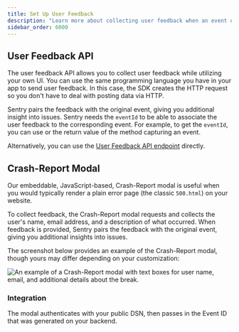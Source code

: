 ```yaml
---
title: Set Up User Feedback
description: "Learn more about collecting user feedback when an event occurs. Sentry pairs the feedback with the original event, giving you additional insight into issues."
sidebar_order: 6000
---
```


## User Feedback API

The user feedback API allows you to collect user feedback while utilizing your own UI. You can use the same programming language you have in your app to send user feedback. In this case, the SDK creates the HTTP request so you don't have to deal with posting data via HTTP.

Sentry pairs the feedback with the original event, giving you additional insight into issues. Sentry needs the `eventId` to be able to associate the user feedback to the corresponding event. For example, to get the `eventId`, you can use <PlatformLink to="/configuration/options/#before-send"><PlatformIdentifier name="before-send" /></PlatformLink> or the return value of the method capturing an event.

<PlatformContent includePath="user-feedback/sdk-api-example/" />

Alternatively, you can use the [User Feedback API endpoint](/api/projects/submit-user-feedback/) directly.

## Crash-Report Modal

Our embeddable, JavaScript-based, Crash-Report modal is useful when you would typically render a plain error page (the classic `500.html`) on your website.

To collect feedback, the Crash-Report modal requests and collects the user's name, email address, and a description of what occurred. When feedback is provided, Sentry pairs the feedback with the original event, giving you additional insights into issues.

The screenshot below provides an example of the Crash-Report modal, though yours may differ depending on your customization:

![An example of a Crash-Report modal with text boxes for user name, email, and additional details about the break.](/platforms/node/common/user-feedback/user_feedback_widget.png)

### Integration

The modal authenticates with your public DSN, then passes in the Event ID that was generated on your backend.

<PlatformContent includePath="user-feedback/example-widget/" />
